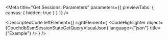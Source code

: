 
<Meta title="Get Sessions: Parameters" parameters={{ previewTabs: { canvas: { hidden: true } } }} />

<DescriptedCode
  leftElement={<CouchdbSsmSessionStateGetQueryDesc />}
  rightElement={
    <CodeHighlighter
      object={CouchdbSsmSessionStateGetQueryVisualJson}
      language={"json"}
      title={"Example"}
    />
  }
/>
